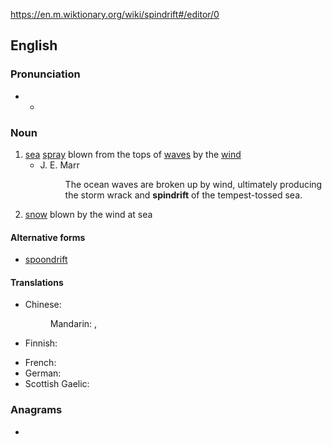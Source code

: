 {{En}} https://en.m.wiktionary.org/wiki/spindrift#/editor/0

==English==

===Pronunciation===
* {{IPA|en|/ˈspɪndɹɪft/}}
** {{audio|en|LL-Q1860 (eng)-Vealhurl-spindrift.wav|Audio (UK)}}

===Noun===
{{en-noun|~}}

# [[sea]] [[spray]] blown from the tops of [[wave]]s by the [[wind]]
#* J. E. Marr
#*: The ocean waves are broken up by wind, ultimately producing the storm wrack and '''spindrift''' of the tempest-tossed sea.
# [[snow]] blown by the wind at sea

====Alternative forms====
* [[spoondrift]]

====Translations====
{{trans-top|sea spray}}
* Chinese:
*: Mandarin: {{t+|cmn|浪花兒|alt=浪花(兒)|sc=Hani}}, {{t+|cmn|浪花儿|alt=浪花(儿)|tr=lànghuā[r]|sc=Hani}}
* Finnish: {{t|fi|pärske}}
{{trans-mid}}
* French: {{t+|fr|embrun|m}}
* German: {{t+|de|Gischt|f}}
* Scottish Gaelic: {{t|gd|cathadh-mara|m}}
{{trans-bottom}}

===Anagrams===
* {{anagrams|en|a=dfiinprst|driftpins}}